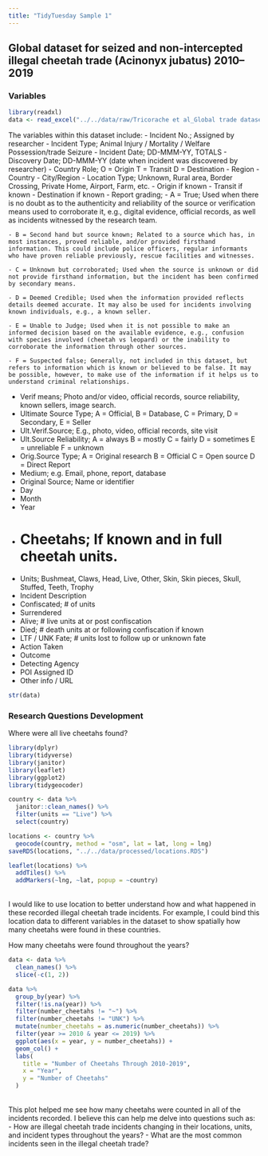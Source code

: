 ```yaml
---
title: "TidyTuesday Sample 1"
---
```


## Global dataset for seized and non-intercepted illegal cheetah trade (Acinonyx jubatus) 2010–2019
### Variables
```r
library(readxl)
data <- read_excel("../../data/raw/Tricorache et al_Global trade dataset for cheetah.xlsx")
```

The variables within this dataset include:
- Incident No.; Assigned by researcher
- Incident Type; Animal Injury / Mortality / Welfare Possession/trade Seizure
- Incident Date; DD-MMM-YY, TOTALS
- Discovery Date; DD-MMM-YY (date when incident was discovered by researcher)
- Country Role; O = Origin T = Transit D = Destination
- Region
- Country
- City/Region
- Location Type; Unknown, Rural area, Border Crossing, Private Home, Airport, Farm, etc.
- Origin if known
- Transit if known
- Destination if known
- Report grading; 
    - A = True; Used when there is no doubt as to the authenticity and reliability of the source or verification means used to corroborate it, e.g., digital evidence, official records, as well as incidents witnessed by the research team.

    - B = Second hand but source known; Related to a source which has, in most instances, proved reliable, and/or provided firsthand information. This could include police officers, regular informants who have proven reliable previously, rescue facilities and witnesses.

    - C = Unknown but corroborated; Used when the source is unknown or did not provide firsthand information, but the incident has been confirmed by secondary means.

    - D = Deemed Credible; Used when the information provided reflects details deemed accurate. It may also be used for incidents involving known individuals, e.g., a known seller.

    - E = Unable to Judge; Used when it is not possible to make an informed decision based on the available evidence, e.g., confusion with species involved (cheetah vs leopard) or the inability to corroborate the information through other sources.

    - F = Suspected false; Generally, not included in this dataset, but refers to information which is known or believed to be false. It may be possible, however, to make use of the information if it helps us to understand criminal relationships.

- Verif means; Photo and/or video, official records, source reliability, known sellers, image search.
- Ultimate Source Type; A = Official, B = Database, C = Primary, D = Secondary, E = Seller
- Ult.Verif.Source; E.g., photo, video, official records, site visit
- Ult.Source Reliability; A = always B = mostly C = fairly D = sometimes E = unreliable F = unknown
- Orig.Source Type; A = Original research B = Official C = Open source D = Direct Report
- Medium; e.g. Email, phone, report, database
- Original Source; Name or identifier
- Day
- Month
- Year
- # Cheetahs; If known and in full cheetah units.
- Units; Bushmeat, Claws, Head, Live, Other, Skin, Skin pieces, Skull, Stuffed, Teeth, Trophy
- Incident Description
- Confiscated; # of units
- Surrendered
- Alive; # live units at or post confiscation
- Died; # death units at or following confiscation if known
- LTF / UNK Fate; # units lost to follow up or unknown fate
- Action Taken
- Outcome
- Detecting Agency
- POI Assigned ID
- Other info / URL

```r
str(data)
```
### Research Questions Development 

Where were all live cheetahs found?
```r
library(dplyr)
library(tidyverse)
library(janitor)
library(leaflet)
library(ggplot2)
library(tidygeocoder)

country <- data %>%
  janitor::clean_names() %>%
  filter(units == "Live") %>%
  select(country) 

locations <- country %>%
  geocode(country, method = "osm", lat = lat, long = lng)
saveRDS(locations, "../../data/processed/locations.RDS")

leaflet(locations) %>%
  addTiles() %>%
  addMarkers(~lng, ~lat, popup = ~country)
```
\
I would like to use location to better understand how and what happened in these recorded illegal cheetah trade incidents. For example, I could bind this location data to different variables in the dataset to show spatially how many cheetahs were found in these countries. 
\

How many cheetahs were found throughout the years?

```r
data <- data %>%
  clean_names() %>%
  slice(-c(1, 2)) 

data %>%
  group_by(year) %>%
  filter(!is.na(year)) %>%
  filter(number_cheetahs != "~") %>%
  filter(number_cheetahs != "UNK") %>%
  mutate(number_cheetahs = as.numeric(number_cheetahs)) %>%
  filter(year >= 2010 & year <= 2019) %>%
  ggplot(aes(x = year, y = number_cheetahs)) +
  geom_col() +
  labs(
    title = "Number of Cheetahs Through 2010-2019",
    x = "Year",
    y = "Number of Cheetahs"
  )
```

\
This plot helped me see how many cheetahs were counted in all of the incidents recorded. I believe this can help me delve into questions such as:
- How are illegal cheetah trade incidents changing in their locations, units, and incident types throughout the years?
- What are the most common incidents seen in the illegal cheetah trade?


